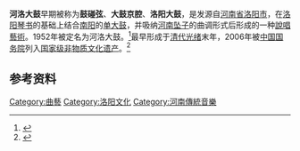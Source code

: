 '''河洛大鼓'''早期被称为'''鼓碰弦'''、'''大鼓京腔'''、'''洛阳大鼓'''，是发源自[[河南省|河南省]][[洛阳市|洛阳市]]，在[[洛阳琴书|洛阳琴书]]的基础上结合[[南阳市|南阳]]的[[单大鼓|单大鼓]]，并吸纳[[河南坠子|河南坠子]]的曲调形式后形成的一种[[曲艺|說唱藝術]]。1952年被定名为河洛大鼓。<ref>{{cite web|url=http://www.huaxia.com/ytsc/jxzy/msmf/2008/05/970808.html|title=河洛大鼓|publisher=华夏网|date=2008-05-27|language=zh-hans|accessdate=2011-10-04|archive-date=2012-05-07|archive-url=https://web.archive.org/web/20120507091359/http://www.huaxia.com/ytsc/jxzy/msmf/2008/05/970808.html|dead-url=no}}</ref>最早形成于[[清代|清代]][[光绪|光绪]]末年，2006年被[[中国国务院|中国国务院]]列入[[国家级非物质文化遗产|国家级非物质文化遗产]]。<ref>{{cite web|url=http://www.ha.xinhuanet.com/yincang/2011-06/09/content_22968950_10.htm|title=国家级非物质文化遗产名录--河南篇|publisher=新华网|date=|language=zh-hans|deadurl=yes|archiveurl=https://web.archive.org/web/20160304115503/http://www.ha.xinhuanet.com/yincang/2011-06/09/content_22968950_10.htm|archivedate=2016-03-04}}</ref>

== 参考资料 ==
{{reflist}}

{{曲艺小作品}}
[[Category:曲藝|Category:曲藝]]
[[Category:洛阳文化|Category:洛阳文化]]
[[Category:河南傳統音樂|Category:河南傳統音樂]]